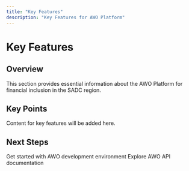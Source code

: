 ```yaml
---
title: "Key Features"
description: "Key Features for AWO Platform"
---
```


# Key Features

## Overview

<Info>
This section provides essential information about the AWO Platform for financial inclusion in the SADC region.
</Info>

## Key Points

Content for key features will be added here.

## Next Steps

<CardGroup cols={2}>
  <Card title="Quick Setup" icon="rocket" href="/quick-setup/development-environment">
    Get started with AWO development environment
  </Card>
  <Card title="API Reference" icon="code" href="/api-reference/introduction">
    Explore AWO API documentation
  </Card>
</CardGroup>
